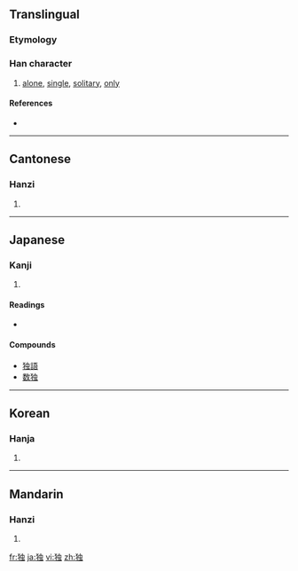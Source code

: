 {{also|獨}}
==Translingual==
{{stroke order|strokes=9}}
{{stroke order|type=animate}}

===Etymology===
{{Han simp|獨|f=蜀|t=虫}}

===Han character===
{{Han char|rn=94|rad=犬|as=06|sn=9|four=|canj=大竹中一戈 (KHLMI)}}

# [[alone]], [[single]], [[solitary]], [[only]]

====References====
* {{Han ref|kx=0711.101|dkj=20406|dj=1123.090|hdz=21344.060|uh=72EC|ud=29420}}

----

==Cantonese==

===Hanzi===
{{yue-hanzi|tra=獨|jyut=duk6|y=duk6}}

# {{defn|Cantonese|sort=犬06}}

----

==Japanese==

===Kanji===
{{ja-kanji|grade=5|rs=犬06}}

# {{defn|Japanese|sort=犬06}}

====Readings====
* {{ja-readings|on=[[どく]] (doku)|kun=[[ひとり]] (hitori)}}

====Compounds====
* [[独語]]
* [[数独]]

----

==Korean==

===Hanja===
{{ko-hanja|hangeul=독|eumhun=|rv=dok|mr=tok|y=tok}}

# {{defn|Korean|sort=犬06}}

----

==Mandarin==

===Hanzi===
{{cmn-hanzi|tra=獨|pin=[[dú]] ([[du2]])|wg=tu<sup>2</sup>}}

# {{defn|Mandarin|sort=犬06}}

[[fr:独]]
[[ja:独]]
[[vi:独]]
[[zh:独]]